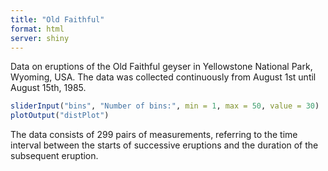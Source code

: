 ```yaml
---
title: "Old Faithful"
format: html
server: shiny
---
```


Data on eruptions of the Old Faithful geyser in Yellowstone National Park, Wyoming, USA. The data was collected continuously from August 1st until August 15th, 1985.

```r
sliderInput("bins", "Number of bins:", min = 1, max = 50, value = 30)
plotOutput("distPlot")
```

The data consists of 299 pairs of measurements, referring to the time interval between the starts of successive eruptions and the duration of the subsequent eruption.
